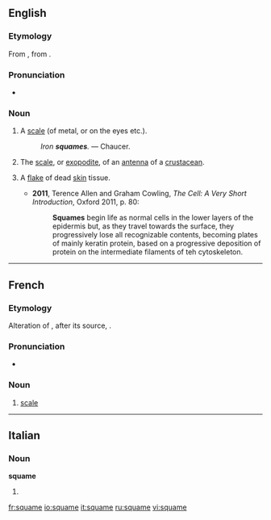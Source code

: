 ==English==

===Etymology===
From {{etyl|fro}} {{term|esquame|lang=fro}}, from {{etyl|la}} {{term|squama|squāma|lang=la}}.

===Pronunciation===
* {{a|UK}} {{IPA|/skweɪm/}}

===Noun===
{{en-noun}}

# {{obsolete}} A [[scale]] (of metal, or on the eyes etc.).
#: ''Iron '''squames'''.'' &mdash; Chaucer.
# {{zoology}} The [[scale]], or [[exopodite]], of an [[antenna]] of a [[crustacean]].
# {{medicine}} A [[flake]] of dead [[skin]] tissue.
#* '''2011''', Terence Allen and Graham Cowling, ''The Cell: A Very Short Introduction'', Oxford 2011, p. 80:
#*: '''Squames''' begin life as normal cells in the lower layers of the epidermis but, as they travel towards the surface, they progressively lose all recognizable contents, becoming plates of mainly keratin protein, based on a progressive deposition of protein on the intermediate filaments of teh cytoskeleton.

----

==French==
===Etymology===
Alteration of {{etyl|fro|fr}} {{term|eschame|lang=fro}}, after its source, {{etyl|la|fr}} {{term|squama|lang=la}}.

===Pronunciation===
*{{IPA|/skwam/|lang=fr}}

===Noun===
{{fr-noun|f}}

# {{context|archaic|_|or|_|literary|lang=fr}} [[scale]]

----

==Italian==

===Noun===
'''squame''' {{f}}

# {{plural of|squama|lang=it}}

[[fr:squame]]
[[io:squame]]
[[it:squame]]
[[ru:squame]]
[[vi:squame]]